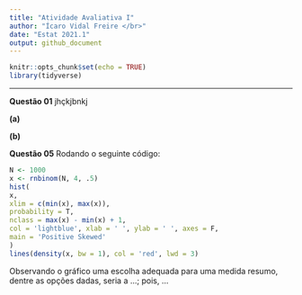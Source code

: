 ```yaml
---
title: "Atividade Avaliativa I"
author: "Ícaro Vidal Freire </br>"
date: "Estat 2021.1"
output: github_document
---
```


```r
knitr::opts_chunk$set(echo = TRUE)
library(tidyverse)
```

--- 

**Questão 01** jhçkjbnkj

**(a)**

**(b)**


**Questão 05** Rodando o seguinte código:

```r
N <- 1000
x <- rnbinom(N, 4, .5)
hist(
x,
xlim = c(min(x), max(x)),
probability = T,
nclass = max(x) - min(x) + 1,
col = 'lightblue', xlab = ' ', ylab = ' ', axes = F,
main = 'Positive Skewed'
)
lines(density(x, bw = 1), col = 'red', lwd = 3)
```

Observando o gráfico uma escolha adequada para uma medida resumo, dentre as opções dadas, seria a ...; pois, ...




